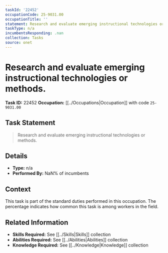```yaml
---
taskId: '22452'
occupationCode: 25-9031.00
occupationTitle: ''
statement: Research and evaluate emerging instructional technologies or methods.
taskType: n/a
incumbentsResponding: .nan
collection: Tasks
source: onet
---
```

# Research and evaluate emerging instructional technologies or methods.

**Task ID:** 22452
**Occupation:** [[../Occupations|Occupation]] with code `25-9031.00`

## Task Statement

> Research and evaluate emerging instructional technologies or methods.

## Details

- **Type:** n/a
- **Performed By:** NaN% of incumbents

## Context

This task is part of the standard duties performed in this occupation. The percentage indicates how common this task is among workers in the field.

## Related Information

- **Skills Required:** See [[../Skills|Skills]] collection
- **Abilities Required:** See [[../Abilities|Abilities]] collection
- **Knowledge Required:** See [[../Knowledge|Knowledge]] collection
